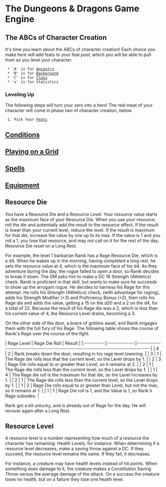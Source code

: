 = The Dungeons & Dragons Game Engine =
== The ABCs of Character Creation ==
It's time you learn about the ABCs of character creation!  Each choice you make here will add feats to your feat pool, which you will be able to pull from as you level your character.
  * 'A' is for [[ancestries/index|Ancestry]]
  * 'B' is for [[backgrounds/index|Background]]
  * 'C' is for [[classes/index|Class]]
  * 's' is for Statistics 

=== Leveling Up ===
The following steps will turn your zero into a hero!  The real meat of your character will come in phase two of character creation, below.
  1. Pick Your [[feats/index|Feats]] 

== [[conditions|Conditions]] ==
== [[playing-on-a-grid|Playing on a Grid]] ==
== [[spells/index|Spells]] ==
== [[equipment/index|Equipment]] ==

== Resource Die ==
You have a Resource Die and a Resource Level.  Your resource value starts as the maximum face of your Resource Die.  When you use your resource, roll the die and potentially add the result to the resource effect.  If the result is lower than your current level, reduce the level.  If the result is maximum for that die, increase the value by one up to its max.  If the value is 1 and you roll a 1, you lose that resource, and may not call on it for the rest of the day.  Resource Die reset on a Long Rest.

For example, the level 1 barbarian Ranik has a Rage Resource Die, which is a d4.  When he wakes up in the morning, having completed a long rest, he sets the resource value at 4, which is the maximum face of his d4.  As they adventure during the day, the rogue failed to open a door, so Ranik decides to break it down.  The DM asks him to make a DC 18 Strength (Athletics) check.  Ranik is proficient in that skill, but wants to make sure he succeeds to show up the arrogant rogue.  He decides to harness his Rage for this attempt.  He rolls his Strength (Athletics) check, (with advantage for raging), adds his Strength Modifier (+3) and Proficiency Bonus (+2), then rolls his Rage die and adds the value, getting a 15 on the d20 and a 2 on the d4, for a total of 22.  Because the result of his Rage die was a 2, which is less than his current value of 4, the Resource Level drains, becoming a 3.  

On the other side of the door, a brace of goblins await, and Ranik engages them with the full fury of his Rage.  The following table shows the course of Ravik's Rage over the course of the fight.

| Rage Level | Rage Die Roll | Result                                                                              |
|:----------:|:-------------:|-------------------------------------------------------------------------------------|
|     4      |       2       | Rarik breaks down the door, resulting in his rage level lowering.                   |
|     3      |       1       | The Rage die rolls less that the current level, so the Level drops by 1.            |
|     2      |       3       | Rage Die rolls equal to or greater than Level, so it remains at 2.                  |
|     2      |       1       | The Rage die rolls less than the current level, so the Level drops by 1.            |
|     1      |       4       | The Rage die roll is the maximum for that die, so the Level increases by 1.         |
|     2      |       1       | The Rage die rolls less than the current level, so the Level drops by 1.            |
|     1      |       2       | Rage Die rolls equal to or greater than Level, but not the max, so it remains at 1. |
|     1      |       1       | Rage Die roll is 1, and the Value is 1, so Rarik's Rage subsides.                   |

Rarik got a bit unlucky, and is already out of Rage for the day.  He will recover again after a Long Rest.


== Resource Level ==
A resource level is a number representing how much of a resource the character has remaining.  
Health Levels, for instance.  When determining if a resource level decreases, make a saving throw against a DC.  If they succeed, the resource level remains the same.  If they fail, it decreases.

For instance, a creature may have health levels instead of hit points.  When something does damage to it, the creature makes a Constitution Saving Throw versus the average damage of the attack.  On a success the creature loses no health, but on a failure they lose one health level.

